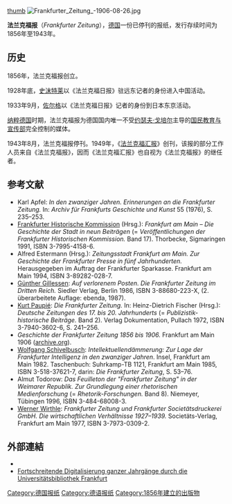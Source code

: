 [[file:Frankfurterzeitung1933.png|thumb]]
[[File:Frankfurter_Zeitung_-1906-08-26.jpg|thumb]]

'''法兰克福报'''（''Frankfurter Zeitung''），[[德国|德国]]一份已停刊的报纸，发行存续时间为1856年至1943年。

== 历史 ==
1856年，法兰克福报创立。

1928年底，[[史沫特莱|史沫特莱]]以《法兰克福日报》驻远东记者的身份进入中国活动。

1933年9月，[[佐尔格|佐尔格]]以《法兰克福日报》记者的身份到日本东京活动。

[[纳粹德国|纳粹德国]]时期，法兰克福报为德国国内唯一不受[[约瑟夫·戈培尔|约瑟夫·戈培尔]]主导的[[国民教育与宣传部|国民教育与宣传部]]完全控制的媒体。

1943年8月，法兰克福报停刊。1949年，《[[法兰克福汇报|法兰克福汇报]]》创刊，该报的部分工作人员来自《法兰克福报》，因而《法兰克福汇报》也自视为《法兰克福报》的继任者。

==参考文献==
{{refbegin|2}}
* Karl Apfel: ''In den zwanziger Jahren. Erinnerungen an die Frankfurter Zeitung.'' In: ''Archiv für Frankfurts Geschichte und Kunst'' 55 (1976), S. 235–253.
* [[Frankfurter_Historische_Kommission|Frankfurter Historische Kommission]] (Hrsg.): ''Frankfurt am Main – Die Geschichte der Stadt in neun Beiträgen'' (= ''Veröffentlichungen der Frankfurter Historischen Kommission.'' Band 17). Thorbecke, Sigmaringen 1991, ISBN 3-7995-4158-6.
* Alfred Estermann (Hrsg.): ''Zeitungsstadt Frankfurt am Main. Zur Geschichte der Frankfurter Presse in fünf Jahrhunderten.'' Herausgegeben im Auftrag der Frankfurter Sparkasse. Frankfurt am Main 1994, ISBN 3-89282-028-7.
* [[Günther_Gillessen|Günther Gillessen]]: ''Auf verlorenem Posten. Die Frankfurter Zeitung im Dritten Reich.'' Siedler Verlag, Berlin 1986, ISBN 3-88680-223-X, (2. überarbeitete Auflage: ebenda, 1987).
* [[Kurt_Paupié|Kurt Paupié]]: ''Die Frankfurter Zeitung.'' In: Heinz-Dietrich Fischer (Hrsg.): ''Deutsche Zeitungen des 17. bis 20. Jahrhunderts'' (= ''Publizistik-historische Beiträge.'' Band 2). Verlag Dokumentation, Pullach 1972, ISBN 3-7940-3602-6, S. 241–256.
* ''Geschichte der Frankfurter Zeitung 1856 bis 1906.'' Frankfurt am Main 1906 ([http://www.archive.org/stream/geschichtederfra00franuoft archive.org]).
* [[Wolfgang_Schivelbusch|Wolfgang Schivelbusch]]: ''Intellektuellendämmerung: Zur Lage der Frankfurter Intelligenz in den zwanziger Jahren''. Insel, Frankfurt am Main 1982. Taschenbuch: Suhrkamp-TB 1121, Frankfurt am Main 1985, ISBN 3-518-37621-7, darin: ''Die Frankfurter Zeitung'', S. 53–76.
* Almut Todorow: ''Das Feuilleton der "Frankfurter Zeitung" in der Weimarer Republik. Zur Grundlegung einer rhetorischen Medienforschung'' (= ''Rhetorik-Forschungen.'' Band 8). Niemeyer, Tübingen 1996, ISBN 3-484-68008-3.
* [[Werner_Wirthle|Werner Wirthle]]: ''Frankfurter Zeitung und Frankfurter Societätsdruckerei GmbH. Die wirtschaftlichen Verhältnisse 1927–1939.'' Societäts-Verlag, Frankfurt am Main 1977, ISBN 3-7973-0309-2.
{{refend}}

==外部連結==
{{Commonscat}}
* {{DNB-Portal|4129625-4|TYP=Literatur zur}}
* [http://sammlungen.ub.uni-frankfurt.de/periodika/periodical/titleinfo/6198103 Fortschreitende Digitalisierung ganzer Jahrgänge durch die Universitätsbibliothek Frankfurt] {{Wayback|url=http://sammlungen.ub.uni-frankfurt.de/periodika/periodical/titleinfo/6198103 |date=20200623052157 }}

{{German newspaper|state=autocollapse}}

{{Authority control}}
[[Category:德国报纸|Category:德国报纸]]
[[Category:德语报纸|Category:德语报纸]]
[[Category:1856年建立的出版物|Category:1856年建立的出版物]]